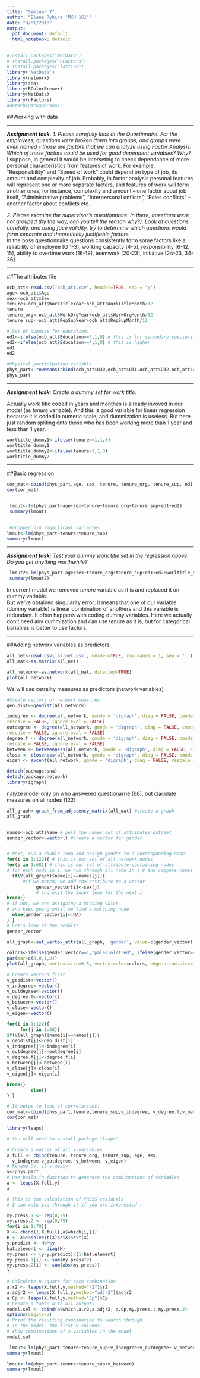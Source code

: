 ```yaml
---
title: "Seminar 7"
author: "Elena Rybina 'MKH 161'"
date: "3/01/2018"
output:
  pdf_document: default
  html_notebook: default
---
```


```r
#install.packages("NetData")
# install.packages("nFactors")
# install.packages("lattice")
library('NetData')
library(network)
library(sna)
library(RColorBrewer) 
library(NetData)
library(nFactors)
#detach(package:sna) 

```
##Working with data

******        

_**Assignment task.**_
*1. Please carefully look at the Questinnaire. For the employees, questions were broken down into groups, and groups were even named - those are factors that we can analyze using Factor Analysis. Which of these factors could be used for good dependent variables? Why?*   
I suppose, in general it would be interseting to check dependance of more personal characteristics from features of work. For example, "Responsibility" and "Speed of work" could depend on type of job, its amount and complexity of job. 
Probably, in factor analysis personal features will represent one or more separate factors, and features of work will form another ones, for instance, complexity and amount -- one factor about job itself, "Administrative problems", "Interpersonal onflicts", "Roles conflicts" -- another factor about conflicts etc.   

*2. Please examine the supervisor’s questionnaire. In there, questions were not grouped (by the way, can you tell the reason why?). Look at questions carefully, and using face validity, try to determine which questions would form separate and theoretically justifiable factors.*   
In the boss questionnaire questions consistently form some factors like a: reliability of employee [Q 1-3], working capacity [4-5], responsibility [6-12, 15], ability to overtime work [16-19], teamwork [20-23], initiative [24-23, 34-36].


******        
##The attributes file 

```r
ocb_att<-read.csv('ocb_att.csv', header=TRUE, sep = ';')
age<-ocb_att$Age
sex<-ocb_att$Sex
tenure<-ocb_att$WorkTitleYear+ocb_att$WorkTitleMonth/12
tenure
tenure_org<-ocb_att$WorkOrgYear+ocb_att$WorkOrgMonth/12
tenure_sup<-ocb_att$RepSupYear+ocb_att$RepSupMonth/12

# Set of dummies for education:
ed1<-ifelse(ocb_att$Education==3,1,0) # this is for secondary specialized 
ed2<-ifelse(ocb_att$Education==4,1,0) # this is higher
ed1
ed2

#Physical participation variable
phys_part<-rowMeans(cbind(ocb_att$Q30,ocb_att$Q31,ocb_att$Q32,ocb_att$Q33),na.rm=TRUE)
phys_part
```
******        

_**Assignment task:**_ *Create a dummy set for work title.*

Actually work title coded in years and monthes is already invoved in our model (as *tenure* variable). And this is good variable for linear regression because it is coded in numeric scale, and dummization is useless. But here just random spliting onto those who has been working more than 1 year and less than 1 year.

```r
worltitle_dummy1<-ifelse(tenure>=1,1,0) 
worltitle_dummy1
worltitle_dummy2<-ifelse(tenure<1,1,0) 
worltitle_dummy2

```

******        

##Basic regression

```r

cor_mat<-cbind(phys_part,age, sex, tenure, tenure_org, tenure_sup, ed1, ed2) 
cor(cor_mat)


 lmout<-lm(phys_part~age+sex+tenure+tenure_org+tenure_sup+ed1+ed2) 
 summary(lmout)

 
 #dropped nin significant variables
lmout<-lm(phys_part~tenure+tenure_sup) 
summary(lmout)
```
******       

_**Assignment task:**_ *Test your dummy work title set in the regression above. Do you get anything worthwhile?*

```r
 lmout2<-lm(phys_part~age+sex+tenure_org+tenure_sup+ed1+ed2+worltitle_dummy1+worltitle_dummy2) 
 summary(lmout2)
```
In current model we removed *tenure* variable as it is and replaced it on dummy variable.  
But we've obtained singularity error: it means that one of our variable (dummy variable) is linear combination of anothers and this variable is redundant. It often happens with coding dummy variables. Here we actually don't need any dummization and can use tenure as it is, but for categorical bariables is better to use factors.

******       

##Adding network variables as predictors

```r
all_net<-read.csv('allnet.csv', header=TRUE, row.names = 1, sep = ';')
all_mat<-as.matrix(all_net)
```

```r
all_network<-as.network(all_mat, directed=TRUE)
plot(all_network)
```
    
We will use cetrality measures  as predictors (network variables)
```r

#Create vectors of network measures:
geo.dist<-geodist(all_network)

indegree <- degree(all_network, gmode = 'digraph', diag = FALSE, cmode = 'indegree',
rescale = FALSE, ignore.eval = FALSE)
outdegree <- degree(all_network, gmode = 'digraph', diag = FALSE, cmode = 'outdegree',
rescale = FALSE, ignore.eval = FALSE)
degree.f <- degree(all_network, gmode = 'digraph', diag = FALSE, cmode = 'freeman',
rescale = FALSE, ignore.eval = FALSE)
between <- betweenness(all_network, gmode = 'digraph', diag = FALSE, cmode = 'directed')
close <- closeness(all_network, gmode = 'digraph', diag = FALSE, cmode = 'directed', rescale = FALSE) 
eigen <- evcent(all_network, gmode = 'digraph', diag = FALSE, rescale = FALSE)
```


```r
detach(package:sna) 
detach(package:network) 
library(igraph)
```
nalyze model only on who answered questionarrie (68), but claculate measures on all nodes (122)

```r
all_graph<-graph_from_adjacency_matrix(all_mat) #create a graph
all_graph


names<-ocb_att$Name # pull the names out of attributes dataset 
gender_vector<-vector() #create a vector for gender


# Next, run a double-loop and assign gender to a corresponding node:
for(i in 1:122){ # this is our set of all network nodes
for(j in 1:68){ # this is our set of attribute-containing nodes
# for each node in i, we run through all node in j # and compare names 
  if(V(all_graph)$name[i]==names[j]){
      #if we match, we add the attribute to a vector
           gender_vector[i]<-sex[j]
           # and exit the inner loop for the next i
break;}
# if not, we are assigning a missing value
# and keep going until we find a matching node 
  else{gender_vector[i]<-NA}
} }
# Let's look at the result:
gender_vector

```

```r
all_graph<-set_vertex_attr(all_graph, 'gender', value=c(gender_vector))

colors<-ifelse(gender_vector==1,"palevioletred", ifelse(gender_vector==0,"royalblue2","gray")) 
par(mar=c(0,0,1,0))
plot(all_graph, vertex.size=6.5, vertex.color=colors, edge.arrow.size=.2, edge.color="black", vertex.label=NA, main="Meaningless Network of AllNet")
```

```r
# Create vectors first
v_geodist<-vector() 
v_indegree<-vector() 
v_outdegree<-vector() 
v_degree.f<-vector() 
v_between<-vector() 
v_close<-vector() 
v_eigen<-vector()

for(i in 1:122){
     for(j in 1:68){
if(V(all_graph)$name[i]==names[j]){ 
v_geodist[j]<-geo.dist[i]
v_indegree[j]<-indegree[i]
v_outdegree[j]<-outdegree[i]
v_degree.f[j]<-degree.f[i]
v_between[j]<-between[i]
v_close[j]<-close[i]
v_eigen[j]<-eigen[i]

break;}
         else{}
} }

```



```r
# It helps to look at correlations:
cor_mat<-cbind(phys_part,tenure,tenure_sup,v_indegree, v_degree.f,v_between,v_eigen) 
cor(cor_mat)
```


```r
library(leaps)
```

```r
# You will need to install package "leaps"

# Create a matrix of all x-variables
X.full <- cbind(tenure, tenure_org, tenure_sup, age, sex,
  v_indegree,v_outdegree, v_between, v_eigen)
# Rename DV, it's messy
y<-phys_part
# Use build-in function to generate the combinations of variables
a <- leaps(X.full,y)
a
```

```r
# This is the calculation of PRESS residuals
# I can walk you through it if you are interested :

my.press.1 <- rep(0,79)
my.press.2 <- rep(0,79)
for(i in 1:79){
X <- cbind(1,X.full[,a$which[i,]]) 
H <- X%*%solve(t(X)%*%X)%*%t(X) 
y.predict <- H%*%y
hat.element <- diag(H)
my.press <- (y-y.predict)/(1-hat.element) 
my.press.1[i] <- sum(my.press^2) 
my.press.2[i] <- sum(abs(my.press))
}
```

```r
# Calculate R-square for each combination
a.r2 <- leaps(X.full,y,method="r2")$r2
a.adjr2 <- leaps(X.full,y,method="adjr2")$adjr2 
a.Cp <- leaps(X.full,y,method="Cp")$Cp
# Create a table with all outputs
model.sel <- cbind(a$which,a.r2,a.adjr2, a.Cp,my.press.1,my.press.2)
options(digits=3)
# Print the resulting combination to search through 
# In the model, the first 9 columns
# show combinations of x-variables in the model 
model.sel
```

```r
 lmout<-lm(phys_part~tenure+tenure_sup+v_indegree+v_outdegree+ v_between+v_eigen)
summary(lmout)
```

```r
lmout<-lm(phys_part~tenure+tenure_sup+v_between)
summary(lmout)
```

